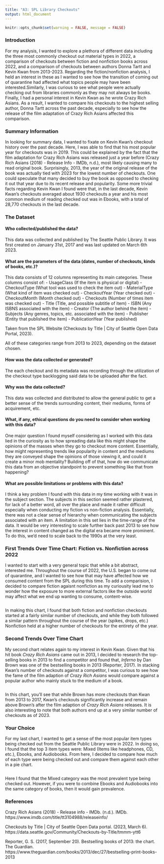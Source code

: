 ```yaml
---
title: "A3: SPL Library Checkouts"
output: html_document
---
```


``` r
knitr::opts_chunk$set(warning = FALSE, message = FALSE)
```

### Introduction

For my analysis, I wanted to explore a plethora of different data including the three most commonly checkout out material types in 2022, a comparison of checkouts between fiction and nonfiction books across 2022, and a comparison of checkouts between authors Donna Tartt and Kevin Kwan from 2013-2023. Regarding the fiction/nonfiction analysis, I held an interest in these as I wanted to see how the transition of coming out of quarantine had affected what topics people may have been interested.Similarly, I was curious to see what people were actually checking out from libraries commonly as they may not always be books. Finally, I had a personal interest in Kevin Kwan as he wrote Crazy Rich Asians. As a result, I wanted to compare his checkouts to the highest selling author, Donna Tartt across the past decade, especially to see how the release of the film adaptation of Crazy Rich Asians affected this comparison.

### Summary Information

In looking for summary data, I wanted to fixate on Kevin Kwan's checkout history over the past decade. Here, I was able to find that his most popular year for checkouts was in 2019. This could be explained by the fact that the film adaptation for Crazy Rich Asians was released just a year before (Crazy Rich Asians (2018) - Release Info - IMDb, n.d.), most likely causing many to read original book. Surprisingly, 2013, the year of the original release of the book was actually tied with 2023 for the lowest number of checkouts. One could speculate that many decided to buy the book as opposed to checking it out that year due to its recent release and popularity. Some more trivial facts regarding Kevin Kwan I found were that, in the last decade, Kevin Kwan's checkouts averaged about 1930 checkouts a year and his most common medium of reading checked out was in Ebooks, with a total of 28,770 checkouts in the last decade.

### The Dataset

#### Who collected/published the data?  

This data was collected and published by The Seattle Public Library. It was first created on January 31st, 2017 and was last updated on March 6th 2023.

#### What are the parameters of the data (dates, number of checkouts, kinds of books, etc.)?

This data consists of 12 columns representing its main categories. These columns consist of:
- UsageClass (If the item is physical or digital)
- CheckoutType (What tool was used to check the item out)
- MaterialType (What kind of item was checked out)
- CheckoutYear (Year checked out)
- CheckoutMonth (Month checked out)
- Checkouts (Number of times item was checked out)
- Title (Title, and possible subtitle of item)
- ISBN (Any ISBNS associated with the item)
- Creator (The author behind the item)
- Subjects (Any genres, topics, etc. associated with the item)
- Publisher (Entity that published the item)
- PublicationYear (Year published)

Taken from the SPL Website (Checkouts by Title | City of Seattle Open Data Portal, 2023).

All of these categories range from 2013 to 2023, depending on the dataset chosen.

#### How was the data collected or generated? 

The each checkout and its metadata was recording through the utilization of the checkout type backlogging said data to be uploaded after the fact.

#### Why was the data collected?

This data was collected and distributed to allow the general public to get a better sense of the trends surrounding content, their mediums, forms of acquirement, etc.

#### What, if any, ethical questions do you need to consider when working with this data? 

One major question I found myself considering as I worked with this data lied in the curiosity as to how spreading data like this might shape the opinions of the masses when they go to checkout more content. Essentially, how might representing trends like popularity in content and the mediums they are conveyed shape the opinions of those viewing it, and could it create a minor mob mentality? Building off of that, how do we communicate this data from an objective standpoint to prevent something like that from happening?

#### What are possible limitations or problems with this data?

I think a key problem I found with this data in my time working with it was in the subject section. The subjects in this section seemed rather plastered, for lack of a better word, all over the place and made it rather difficult especially when conducting my fiction vs non-fiction analysis. Essentially, there was not a clear sense of hierarchy when communicating the subjects associated with an item. A limitation in this set lies in the time-range of the data. It would be very interesting to scale further back past 2013 to see how the interest in content changed as the digital era became more prominent. To do this, we'd need to scale back to the 1990s at the very least.

### First Trends Over Time Chart: Fiction vs. Nonfiction across 2022

I wanted to start with a very general topic that while a bit abstract, interested me. Throughout the course of 2022, the U.S. began to come out of quarantine, and I wanted to see how that may have affected how we consumed content from the SPL during this time. To add a comparision, I decided to compare fiction agaisnt nonfiction as my curiousity lead me to wonder how the exposure to more external factors like the outside world may affect what we end up wanting to consume, content-wise.


`````r
`````


In making this chart, I found that both fiction and nonfiction checkouts started at a fairly similar number of checkouts, and while they both followed a similar pattern throughout the course of the year (spikes, drops, etc.) Nonfiction held at a higher number of checkouts for the entirety of the year.


### Second Trends Over Time Chart

My second chart relates again to my interest in Kevin Kwan. Given that his hit book *Crazy Rich Asians* came out in 2013, I decided to research the top-selling books in 2013 to find a competitor and found that, *Inferno* by Dan Brown was one of the bestselling books in 2013 (Reporter, 2017). In stacking Kwan's number of checkouts against a competitor, I was curious to see how the fame of the film adaption of *Crazy Rich Asians* would compare against a popular author who mainly stuck to the medium of a book. 


``````r
``````

In this chart, you'll see that while Brown has more checkouts than Kwan from 2013 to 2017, Kwan's checkouts significantly increase and remain above Brown's after the film adaption of *Crazy Rich Asians* releases. It is also interesting to note that both authors end up at a very similar number of checkouts as of 2023.

### Your Choice

For my last chart, I wanted to get a sense of the most popular item types being checked out from the Seattle Public Library were in 2022. In doing so, I found that the top 3 item types were: Mixed (Items like headphones, CD, etc.), Ebooks, and Audiobooks. From here, I decided to compare how much of each type were being checked out and compare them against each other in a pie chart.

``````r
``````

Here I found that the Mixed category was the most prevalent type being checked out. However, if you were to combine Ebooks and Audiobooks into the same category of books, then it would gain prevalence.

### References

Crazy Rich Asians (2018) - Release info - IMDb. (n.d.). IMDb. https://www.imdb.com/title/tt3104988/releaseinfo/

Checkouts by Title | City of Seattle Open Data portal. (2023, March 6). https://data.seattle.gov/Community/Checkouts-by-Title/tmmm-ytt6

Reporter, G. S. (2017, September 20). Bestselling books of 2013: the chart. The Guardian. https://www.theguardian.com/books/2013/dec/27/bestselling-print-books-2013
